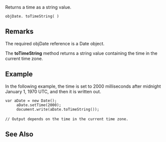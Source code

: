 Returns a time as a string value.

 objDate. toTimeString( )
==Remarks==
The required objDate reference is a Date object.

The '''toTimeString''' method returns a string value containing the time in the current time zone.


==Example==
In the following example, the time is set to 2000 milliseconds after midnight January 1, 1970 UTC, and then it is written out.

 var aDate = new Date();
      aDate.setTime(2000);
      document.write(aDate.toTimeString());
 
 // Output depends on the time in the current time zone.

==See Also==

              

              
